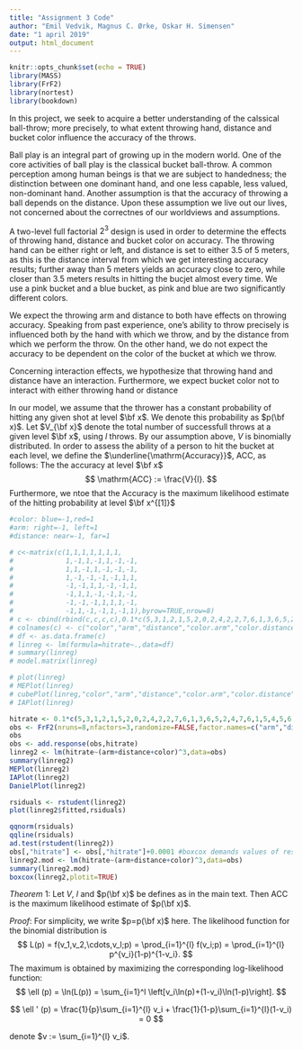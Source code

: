 ```yaml
---
title: "Assignment 3 Code"
author: "Emil Vedvik, Magnus C. Ørke, Oskar H. Simensen"
date: "1 april 2019"
output: html_document
---
```


```r
knitr::opts_chunk$set(echo = TRUE)
library(MASS)
library(FrF2)
library(nortest)
library(bookdown)
```

In this project, we seek to acquire a better understanding of the calssical ball-throw; more precisely, to what extent throwing hand, distance and bucket color influence the accuracy of the throws.

Ball play is an integral part of growing up in the modern world. One of the core activities of ball play is the classical bucket ball-throw. A common perception among human beings is that we are subject to handedness; the distinction between one dominant hand, and one less capable, less valued, non-dominant hand. Another assumption is that the accuracy of throwing a ball depends on the distance. Upon these assumption we live out our lives, not concerned about the correctnes of our worldviews and assumptions.

A two-level full factorial $2^3$ design is used in order to determine the effects of throwing hand, distance and bucket color on accuracy. The throwing hand can be either right or left, and distance is set to either 3.5 of 5 meters, as this is the distance interval from which we get interesting accuracy results; further away than 5 meters yields an accuracy close to zero, while closer than 3.5 meters results in hitting the bucjet almost every time. We use a pink bucket and a blue bucket, as pink and blue are two significantly different colors.

We expect the throwing arm and distance to both have effects on throwing accuracy. Speaking from past experience, one's ability to throw precisely is influenced both by the hand with which we throw, and by the distance from which we perform the throw. On the other hand, we do not expect the accuracy to be dependent on the color of the bucket at which we throw.

Concerning interaction effects, we hypothesize that throwing hand and distance have an interaction. Furthermore, we expect bucket color not to interact with either throwing hand or distance

In our model, we assume that the thrower has a constant probability of hitting any given shot at level $\bf x$. We denote this probability as $p(\bf x)$. Let $V_{\bf x}$ denote the total number of successfull throws at a given level $\bf x$, using $l$ throws. By our assumption above, $V$ is binomially distributed.
In order to assess the ability of a person to hit the bucket at each level, we define the $\underline{\mathrm{Accuracy}}$, $\mathrm{ACC}$, as follows:
The the accuracy at level $\bf x$
$$
\mathrm{ACC} := \frac{V}{l}.
$$
Furthermore, we ntoe that the $\mathrm{Accuracy}$ is the maximum likelihood estimate of the hitting probability at level $\bf x^{[1]}$


```r
#color: blue=-1,red=1
#arm: right=-1, left=1
#distance: near=-1, far=1

# c<-matrix(c(1,1,1,1,1,1,1,
#             1,-1,1,-1,1,-1,-1,
#             1,1,-1,1,-1,-1,-1,
#             1,-1,-1,-1,-1,1,1,
#             -1,-1,1,1,-1,-1,1,
#             -1,1,1,-1,-1,1,-1,
#             -1,-1,-1,1,1,1,-1,
#             -1,1,-1,-1,1,-1,1),byrow=TRUE,nrow=8)
# c <- cbind(rbind(c,c,c,c),0.1*c(5,3,1,2,1,5,2,0,2,4,2,2,7,6,1,3,6,5,2,4,7,6,1,5,4,5,6,3,7,8,0,2))
# colnames(c) <- c("color","arm","distance","color.arm","color.distance","arm.distance","color.arm.distance","hitrate")
# df <- as.data.frame(c)
# linreg <- lm(formula=hitrate~.,data=df)
# summary(linreg)
# model.matrix(linreg)

# plot(linreg)
# MEPlot(linreg)
# cubePlot(linreg,"color","arm","distance","color.arm","color.distance","arm.distance","color.arm.distance")
# IAPlot(linreg)

hitrate <- 0.1*c(5,3,1,2,1,5,2,0,2,4,2,2,7,6,1,3,6,5,2,4,7,6,1,5,4,5,6,3,7,8,0,2)
obs <- FrF2(nruns=8,nfactors=3,randomize=FALSE,factor.names=c("arm","distance","color"),replications=4)
obs
obs <- add.response(obs,hitrate)
linreg2 <- lm(hitrate~(arm+distance+color)^3,data=obs)
summary(linreg2)
MEPlot(linreg2)
IAPlot(linreg2)
DanielPlot(linreg2)

rsiduals <- rstudent(linreg2)
plot(linreg2$fitted,rsiduals)

qqnorm(rsiduals)
qqline(rsiduals)
ad.test(rstudent(linreg2))
obs[,"hitrate"] <- obs[,"hitrate"]+0.0001 #boxcox demands values of response>0
linreg2.mod <- lm(hitrate~(arm+distance+color)^3,data=obs)
summary(linreg2.mod)
boxcox(linreg2,plotit=TRUE)
```

$Theorem\ 1:$ Let $V$, $l$ and $p(\bf x)$ be defines as in the main text. Then $\mathrm{ACC}$ is the maximum likelihood estimate of $p(\bf x)$.

$Proof:$ For simplicity, we write $p=p(\bf x)$ here. The likelihood function for the binomial distribution is
$$
L(p) = f(v_1,v_2,\cdots,v_l;p) = \prod_{i=1}^{l} f(v_i;p) = \prod_{i=1}^{l} p^{v_i}(1-p)^{1-v_i}.
$$
The  maximum is obtained by maximizing the corresponding log-likelihood function:
$$
\ell (p) = \ln(L(p)) = \sum_{i=1}^l \left[v_i\ln(p)+(1-v_i)\ln(1-p)\right].
$$

$$
\ell ' (p) =  \frac{1}{p}\sum_{i=1}^{l} v_i + \frac{1}{1-p}\sum_{i=1}^{l}(1-v_i) = 0
$$

denote $v := \sum_{i=1}^{l} v_i$.